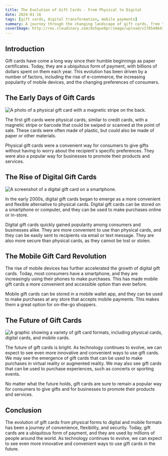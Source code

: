 ```yaml
---
title: The Evolution of Gift Cards - From Physical to Digital
date: 2024-01-16
tags: [gift cards, digital transformation, mobile payments]
summary: A journey through the changing landscape of gift cards, from their physical origins to the digital and mobile formats that dominate today's market.
coverImage: http://res.cloudinary.com/ds5quo9pr/image/upload/v1705406438/Blog-Posts/wilbqkwebp.jpg
---
```


## Introduction

Gift cards have come a long way since their humble beginnings as paper certificates. Today, they are a ubiquitous form of payment, with billions of dollars spent on them each year. This evolution has been driven by a number of factors, including the rise of e-commerce, the increasing popularity of mobile devices, and the changing preferences of consumers.

## The Early Days of Gift Cards

![A photo of a physical gift card with a magnetic stripe on the back.](http://res.cloudinary.com/ds5quo9pr/image/upload/v1705406438/Blog-Posts/wilbqkwebp.jpg)

The first gift cards were physical cards, similar to credit cards, with a magnetic stripe or barcode that could be swiped or scanned at the point of sale. These cards were often made of plastic, but could also be made of paper or other materials.

Physical gift cards were a convenient way for consumers to give gifts without having to worry about the recipient's specific preferences. They were also a popular way for businesses to promote their products and services.

## The Rise of Digital Gift Cards

![A screenshot of a digital gift card on a smartphone.](http://res.cloudinary.com/ds5quo9pr/image/upload/v1705406544/Blog-Posts/gQmEkPwebp.jpg)

In the early 2000s, digital gift cards began to emerge as a more convenient and flexible alternative to physical cards. Digital gift cards can be stored on a smartphone or computer, and they can be used to make purchases online or in-store.

Digital gift cards quickly gained popularity among consumers and businesses alike. They are more convenient to use than physical cards, and they can be easily sent to recipients via email or text message. They are also more secure than physical cards, as they cannot be lost or stolen.

## The Mobile Gift Card Revolution



The rise of mobile devices has further accelerated the growth of digital gift cards. Today, most consumers have a smartphone, and they are increasingly using their phones to make purchases. This has made mobile gift cards a more convenient and accessible option than ever before.

Mobile gift cards can be stored in a mobile wallet app, and they can be used to make purchases at any store that accepts mobile payments. This makes them a great option for on-the-go shoppers.

## The Future of Gift Cards

![A graphic showing a variety of gift card formats, including physical cards, digital cards, and mobile cards.](http://res.cloudinary.com/ds5quo9pr/image/upload/v1705406749/Blog-Posts/bzAxhFwebp.jpg)

The future of gift cards is bright. As technology continues to evolve, we can expect to see even more innovative and convenient ways to use gift cards. We may see the emergence of gift cards that can be used to make purchases in virtual reality or augmented reality. We may also see gift cards that can be used to purchase experiences, such as concerts or sporting events.

No matter what the future holds, gift cards are sure to remain a popular way for consumers to give gifts and for businesses to promote their products and services.

## Conclusion

The evolution of gift cards from physical forms to digital and mobile formats has been a journey of convenience, flexibility, and security. Today, gift cards are a ubiquitous form of payment, and they are used by millions of people around the world. As technology continues to evolve, we can expect to see even more innovative and convenient ways to use gift cards in the future.